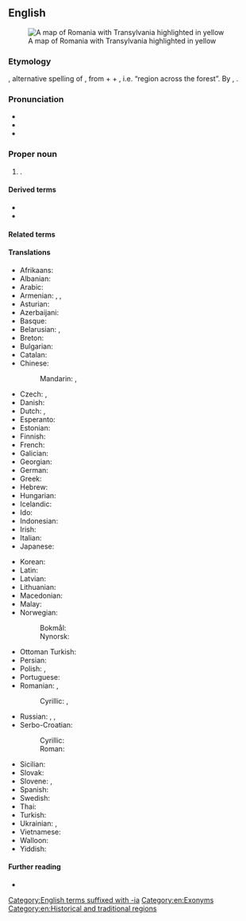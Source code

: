 ==English==
[[Image:Transylvania.png|thumb|right|A map of Romania with Transylvania highlighted in yellow]]

===Etymology===
{{bor+|en|ML.|Transylvānia}}, alternative spelling of {{m|la|Transsilvānia}}, from {{m|la|trāns||across}} + {{m|la|silvānus||forest|pos=relational adjective}} + {{m|la|-ia|pos=abstract noun suffix}}, i.e. “region across the forest”. By {{glossary|surface analysis}}, {{af|en|trans-|silvan|-ia}}.

===Pronunciation===
* {{IPA|en|/tɹænslˈveɪni.ə/}}
* {{audio|en|LL-Q1860 (eng)-Vealhurl-Transylvania.wav|Audio (UK)}}
* {{rhymes|en|eɪniə|s=5}}

===Proper noun===
{{en-proper noun}}

# {{place|en|region|in western|c/Romania}}.

====Derived terms====
* {{l|en|Transylvania County}}
* {{l|en|Transylvanian}}

====Related terms====
{{rel3|en
|Pennsylvania
|Pittsylvania
|Spotsylvania
|Sylvania
|-sylvania
}}

====Translations====
{{trans-top|Transylvania}}
* Afrikaans: {{t|af|Transsilvanië}}
* Albanian: {{t|sq|Transilvania}}
* Arabic: {{t|ar|تْرَانْسِيلْفَانِيَا|f|tr=transilfāniyā}}
* Armenian: {{t|hy|Տրանսիլվանիա}}, {{t|hy|Առտիալ}}, {{t|hy|Առդեալ}}
* Asturian: {{t|ast|Transilvania|f}}
* Azerbaijani: {{t|az|Transilvaniya}}
* Basque: {{t|eu|Transilvania}}
* Belarusian: {{t|be|Трансільва́нія|f}}, {{t|be|Сямігра́дзе|n}}
* Breton: {{t|br|Treuzsilvania}}
* Bulgarian: {{t|bg|Трансилва́ния|f}}
* Catalan: {{t|ca|Transsilvània|f}}
* Chinese:
*: Mandarin: {{t+|cmn|特蘭西瓦尼亞|sc=Hani}}, {{t+|cmn|特兰西瓦尼亚|tr=Tèlánxīwǎníyà|sc=Hani}}
* Czech: {{t+|cs|Sedmihradsko|n}}, {{t+|cs|Transylvánie|f}}
* Danish: {{t|da|Transsylvanien|c}}
* Dutch: {{t|nl|Transsylvanië|n}}, {{t|nl|Zevenburgen|n}}
* Esperanto: {{t|eo|Transilvanio}}
* Estonian: {{t|et|Transilvaania}}
* Finnish: {{t|fi|Transilvania}}
* French: {{t+|fr|Transylvanie|f}}
* Galician: {{t|gl|Transilvania|f}}
* Georgian: {{t|ka|ტრანსილვანია}}
* German: {{t+|de|Siebenbürgen|n}}
* Greek: {{t|el|Τρανσυλβανία|f}}
* Hebrew: {{t|he|טרנסילבניה|f|tr=Transylvenia}}
* Hungarian: {{t+|hu|Erdély}}
* Icelandic: {{t|is|Transylvanía|f}}
* Ido: {{t+|io|Transilvania}}
* Indonesian: {{t|id|Transilvania}}
* Irish: {{t|ga|an Trasalváin|f}}
* Italian: {{t+|it|Transilvania|f}}
* Japanese: {{t|ja|トランシルヴァニア|tr=Toranshiruvania}}
{{trans-mid}}
* Korean: {{t|ko|트란실바니아}}
* Latin: {{t|la|Transsilvānia|f}}
* Latvian: {{t|lv|Transilvānija|f}}
* Lithuanian: {{t|lt|Transilvanija|f}}
* Macedonian: {{t|mk|Трансилванија|f}}
* Malay: {{t|ms|Transylvania}}
* Norwegian: 
*: Bokmål: {{t|nb|Transilvania|n}}
*: Nynorsk: {{t|nn|Transilvania|n}}
* Ottoman Turkish: {{t|ota|اردل|tr=erdel}}
* Persian: {{t|fa|ترانسیلوانی|tr=Trânsilvâni|sc=fa-Arab}}
* Polish: {{t+|pl|Siedmiogród|m}}, {{t+|pl|Transylwania|f}}
* Portuguese: {{t|pt|Transilvânia|f}}
* Romanian: {{t+|ro|Transilvania|f}}, {{t|ro|Ardeal}}
*: Cyrillic: {{t|ro|Трансилваниа|f|sc=Cyrl}}, {{t|ro|Ардял|sc=Cyrl}}
* Russian: {{t+|ru|Трансильва́ния|f}}, {{t|ru|Семигра́дье|n}}, {{t|ru|Ардял|m}}
* Serbo-Croatian:
*: Cyrillic: {{t|sh|Трансилванија|f}}
*: Roman: {{t|sh|Transilvanija|f}}
* Sicilian: {{t|scn|Transilvania|f}}
* Slovak: {{t|sk|Sedmohradsko|n}}
* Slovene: {{t|sl|Transilvánija|f}}, {{t|sl|Sedmograška|f}}
* Spanish: {{t+|es|Transilvania|f}}
* Swedish: {{t|sv|Transsylvanien|c}}
* Thai: {{t|th|ทรานซิลเวเนีย|tr=traan-sil-wee-niia}}
* Turkish: {{t|tr|Erdel Beyliği}}
* Ukrainian: {{t|uk|Трансильва́нія|f}}, {{t|uk|Семиго́род|m}}
* Vietnamese: {{t|vi|Transilvania}}
* Walloon: {{t|wa|Zivenbork}}
* Yiddish: {{t|yi|טראַנסילוואַניע|f}}
{{trans-bottom}}

====Further reading====
* {{pedia}}

[[Category:English terms suffixed with -ia]]
[[Category:en:Exonyms]]
[[Category:en:Historical and traditional regions]]
